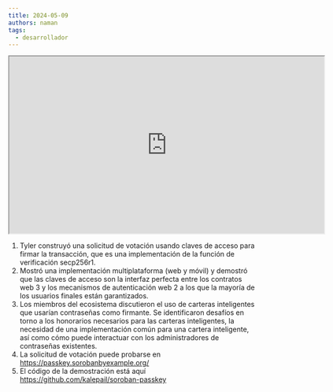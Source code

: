 ```yaml
---
title: 2024-05-09
authors: naman
tags:
  - desarrollador
---
```


<iframe
  src="https://drive.google.com/file/d/1PvA8cxInSfRjmewJbILhgpZYv4CBExZv/preview"
  width="640"
  height="360"
  allow="autoplay"
></iframe>

1. Tyler construyó una solicitud de votación usando claves de acceso para firmar la transacción, que es una implementación de la función de verificación secp256r1.
2. Mostró una implementación multiplataforma (web y móvil) y demostró que las claves de acceso son la interfaz perfecta entre los contratos web 3 y los mecanismos de autenticación web 2 a los que la mayoría de los usuarios finales están garantizados.
3. Los miembros del ecosistema discutieron el uso de carteras inteligentes que usarían contraseñas como firmante. Se identificaron desafíos en torno a los honorarios necesarios para las carteras inteligentes, la necesidad de una implementación común para una cartera inteligente, así como cómo puede interactuar con los administradores de contraseñas existentes.  
4. La solicitud de votación puede probarse en <https://passkey.sorobanbyexample.org/>
5. El código de la demostración está aquí <https://github.com/kalepail/soroban-passkey>

